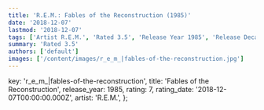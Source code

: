 ```yaml
---
title: 'R.E.M.: Fables of the Reconstruction (1985)'
date: '2018-12-07'
lastmod: '2018-12-07'
tags: ['Artist R.E.M.', 'Rated 3.5', 'Release Year 1985', 'Release Decade 1980']
summary: 'Rated 3.5'
authors: ['default']
images: ['/content/images/r_e_m_|fables-of-the-reconstruction.jpg']
---
```


  key: 'r_e_m_|fables-of-the-reconstruction',
  title: 'Fables of the Reconstruction',
  release_year: 1985,
  rating: 7,
  rating_date: '2018-12-07T00:00:00.000Z',
  artist: 'R.E.M.',
};

<MusicRating data={data} />

